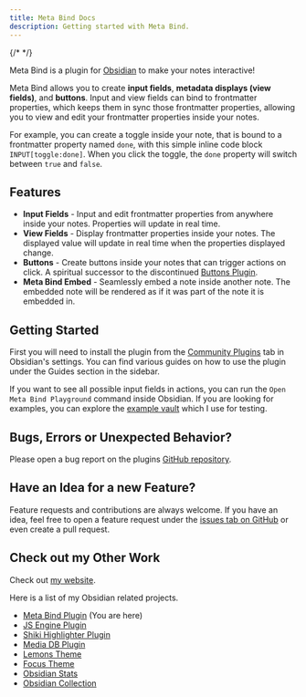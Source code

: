 ```yaml
---
title: Meta Bind Docs
description: Getting started with Meta Bind.
---
```



<AutofillSearch></AutofillSearch>

{/* <Pride></Pride> */}

Meta Bind is a plugin for [Obsidian](https://obsidian.md/) to make your notes interactive!

Meta Bind allows you to create **input fields**, **metadata displays (view fields)**, and **buttons**.
Input and view fields can bind to frontmatter properties, which keeps them in sync those frontmatter properties, allowing you to view and edit your frontmatter properties inside your notes.

For example, you can create a toggle inside your note, that is bound to a frontmatter property named `done`, with this simple inline code block `INPUT[toggle:done]`.
When you click the toggle, the `done` property will switch between `true` and `false`.

## Features

- **Input Fields** - Input and edit frontmatter properties from anywhere inside your notes. Properties will update in real time.
- **View Fields** - Display frontmatter properties inside your notes. The displayed value will update in real time when the properties displayed change.
- **Buttons** - Create buttons inside your notes that can trigger actions on click. A spiritual successor to the discontinued [Buttons Plugin](https://github.com/shabegom/buttons).
- **Meta Bind Embed** - Seamlessly embed a note inside another note. The embedded note will be rendered as if it was part of the note it is embedded in.

## Getting Started

First you will need to install the plugin from the [Community Plugins](obsidian://show-plugin?id=obsidian-meta-bind-plugin) tab in Obsidian's settings.
You can find various guides on how to use the plugin under the Guides section in the sidebar.

If you want to see all possible input fields in actions, you can run the `Open Meta Bind Playground` command inside Obsidian.
If you are looking for examples, you can explore the [example vault](https://github.com/mProjectsCode/obsidian-meta-bind-plugin/tree/master/exampleVault) which I use for testing.

## Bugs, Errors or Unexpected Behavior?

Please open a bug report on the plugins [GitHub repository](https://github.com/mProjectsCode/obsidian-meta-bind-plugin/issues).

## Have an Idea for a new Feature?

Feature requests and contributions are always welcome.
If you have an idea, feel free to open a feature request under the [issues tab on GitHub](https://github.com/mProjectsCode/obsidian-meta-bind-plugin/issues) or even create a pull request.

## Check out my Other Work

Check out [my website](https://www.moritzjung.dev).

Here is a list of my Obsidian related projects.

- [Meta Bind Plugin](https://github.com/mProjectsCode/obsidian-meta-bind-plugin) (You are here)
- [JS Engine Plugin](https://github.com/mProjectsCode/obsidian-js-engine-plugin)
- [Shiki Highlighter Plugin](https://github.com/mProjectsCode/obsidian-shiki-plugin)
- [Media DB Plugin](https://github.com/mProjectsCode/obsidian-media-db-plugin)
- [Lemons Theme](https://github.com/mProjectsCode/obsidian-lemons-theme)
- [Focus Theme](https://github.com/mProjectsCode/obsidian-focus-theme)
- [Obsidian Stats](https://www.moritzjung.dev/obsidian-stats)
- [Obsidian Collection](https://www.moritzjung.dev/obsidian-collection)

